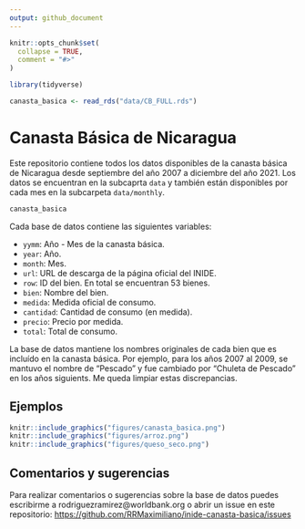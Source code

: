 ```yaml
---
output: github_document
---
```


<!-- README.md is generated from README.Rmd. Please edit that file -->

```r
knitr::opts_chunk$set(
  collapse = TRUE,
  comment = "#>"
)

library(tidyverse)

canasta_basica <- read_rds("data/CB_FULL.rds")
```

# Canasta Básica de Nicaragua

<!-- badges: start -->
<!-- badges: end -->

Este repositorio contiene todos los datos disponibles de la canasta básica de Nicaragua desde septiembre del año 2007 a diciembre del año 2021. Los datos se encuentran en la subcaprta `data` y también están disponibles por cada mes en la subcarpeta `data/monthly`. 

```r
canasta_basica
```

Cada base de datos contiene las siguientes variables:

* `yymm`: Año - Mes de la canasta básica.
* `year`: Año.
* `month`: Mes.
* `url`: URL de descarga de la página oficial del INIDE.
* `row`: ID del bien. En total se encuentran 53 bienes.
* `bien`: Nombre del bien.
* `medida`: Medida oficial de consumo.
* `cantidad`: Cantidad de consumo (en medida).
* `precio`: Precio por medida.
* `total`: Total de consumo.

La base de datos mantiene los nombres originales de cada bien que es incluído en la canasta básica. Por ejemplo, para los años 2007 al 2009, se mantuvo el nombre de "Pescado" y fue cambiado por "Chuleta de Pescado" en los años siguients. Me queda limpiar estas discrepancias.

## Ejemplos

```r
knitr::include_graphics("figures/canasta_basica.png")
knitr::include_graphics("figures/arroz.png")
knitr::include_graphics("figures/queso_seco.png")
```

## Comentarios y sugerencias

Para realizar comentarios o sugerencias sobre la base de datos puedes escribirme a rodriguezramirez@worldbank.org o abrir un issue en este repositorio: <https://github.com/RRMaximiliano/inide-canasta-basica/issues>